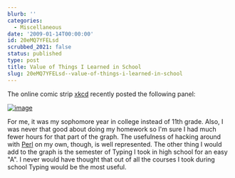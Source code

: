 ```yaml
---
blurb: ''
categories:
  - Miscellaneous
date: '2009-01-14T00:00:00'
id: 20eMQ7YFELsd
scrubbed_2021: false
status: published
type: post
title: Value of Things I Learned in School
slug: 20eMQ7YFELsd--value-of-things-i-learned-in-school
---
```


The online comic strip [xkcd](http://xkcd.com/) recently posted the following panel:

[![image](http://imgs.xkcd.com/comics/11th_grade.png)](http://xkcd.com/519/) 

For me, it was my sophomore year in college instead of 11th grade. Also, I was never that good about doing my homework so I'm sure I had much fewer hours for that part of the graph. The usefulness of hacking around with [Perl](http://en.wikipedia.org/wiki/Perl) on my own, though, is well represented. The other thing I would add to the graph is the semester of Typing I took in high school for an easy "A". I never would have thought that out of all the courses I took during school Typing would be the most useful.
